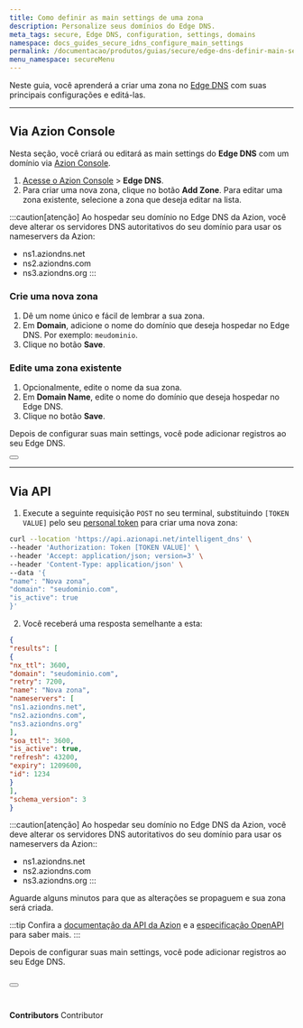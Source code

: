 ```yaml
---
title: Como definir as main settings de uma zona
description: Personalize seus domínios do Edge DNS.
meta_tags: secure, Edge DNS, configuration, settings, domains
namespace: docs_guides_secure_idns_configure_main_settings
permalink: /documentacao/produtos/guias/secure/edge-dns-definir-main-settings/
menu_namespace: secureMenu
---
```



Neste guia, você aprenderá a criar uma zona no [Edge DNS](/pt-br/documentacao/produtos/secure/edge-dns/) com suas principais configurações e editá-las.

---

## Via Azion Console

Nesta seção, você criará ou editará as main settings do **Edge DNS** com um domínio via [Azion Console](https://console.azion.com).

1. [Acesse o Azion Console](/pt-br/documentacao/produtos/guias/como-acessar-o-rtm/) > **Edge DNS**.
2. Para criar uma nova zona, clique no botão **Add Zone**. Para editar uma zona existente, selecione a zona que deseja editar na lista.

:::caution[atenção]
Ao hospedar seu domínio no Edge DNS da Azion, você deve alterar os servidores DNS autoritativos do seu domínio para usar os nameservers da Azion:

- ns1.aziondns.net
- ns2.aziondns.com
- ns3.aziondns.org
:::

### Crie uma nova zona

1. Dê um nome único e fácil de lembrar a sua zona.
2. Em **Domain**, adicione o nome do domínio que deseja hospedar no Edge DNS. Por exemplo: `meudominio`.
3. Clique no botão **Save**.

### Edite uma zona existente

1. Opcionalmente, edite o nome da sua zona.
2. Em **Domain Name**, edite o nome do domínio que deseja hospedar no Edge DNS.
3. Clique no botão **Save**.

Depois de configurar suas main settings, você pode adicionar registros ao seu Edge DNS.

<Button href="/pt-br/documentacao/produtos/guias/secure/adicionar-registros/" text="ir para o guia de adicionar registros" variant="secondary"></Button>

---

## Via API

1. Execute a seguinte requisição `POST` no seu terminal, substituindo `[TOKEN VALUE]` pelo seu [personal token](/pt-br/documentacao/produtos/guias/personal-tokens/) para criar uma nova zona:

```bash
curl --location 'https://api.azionapi.net/intelligent_dns' \
--header 'Authorization: Token [TOKEN VALUE]' \
--header 'Accept: application/json; version=3' \
--header 'Content-Type: application/json' \
--data '{
"name": "Nova zona",
"domain": "seudominio.com",
"is_active": true
}'
```

2. Você receberá uma resposta semelhante a esta:

```json 
{
"results": [
{
"nx_ttl": 3600,
"domain": "seudominio.com",
"retry": 7200,
"name": "Nova zona",
"nameservers": [
"ns1.aziondns.net",
"ns2.aziondns.com",
"ns3.aziondns.org"
],
"soa_ttl": 3600,
"is_active": true,
"refresh": 43200,
"expiry": 1209600,
"id": 1234
}
],
"schema_version": 3
}
```

:::caution[atenção]
Ao hospedar seu domínio no Edge DNS da Azion, você deve alterar os servidores DNS autoritativos do seu domínio para usar os nameservers da Azion::

- ns1.aziondns.net
- ns2.aziondns.com
- ns3.aziondns.org
:::

Aguarde alguns minutos para que as alterações se propaguem e sua zona será criada.

:::tip
Confira a [documentação da API da Azion](https://api.azion.com/) e a [especificação OpenAPI](https://github.com/aziontech/azionapi-openapi/) para saber mais.
::: 

Depois de configurar suas main settings, você pode adicionar registros ao seu Edge DNS.

<Button href="/pt-br/documentacao/produtos/guias/secure/adicionar-registros/" text="ir para o guia de adicionar registros" variant="secondary"></Button>
<br /><br />
---

**Contributors** <ContributorList>Contributor</ContributorList>
